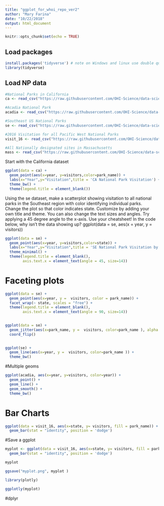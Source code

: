 ```yaml
---
title: "ggplot_for_whoi_repo_ver2"
author: "Mary Farina"
date: "10/22/2018"
output: html_document
---
```


```r
knitr::opts_chunk$set(echo = TRUE)
```

## Load packages

```r
install.packages('tidyverse') # note on Windows and linux use double quotes
library(tidyverse)
```

## Load NP data


```r
#National Parks in California
ca <- read_csv("https://raw.githubusercontent.com/OHI-Science/data-science-training/master/data/ca.csv") 

#Acadia National Park
acadia <- read_csv("https://raw.githubusercontent.com/OHI-Science/data-science-training/master/data/acadia.csv")

#Southeast US National Parks
se <- read_csv("https://raw.githubusercontent.com/OHI-Science/data-science-training/master/data/se.csv")

#2016 Visitation for all Pacific West National Parks
visit_16 <- read_csv("https://raw.githubusercontent.com/OHI-Science/data-science-training/master/data/visit_16.csv")

#All Nationally designated sites in Massachusetts
mass <- read_csv("https://raw.githubusercontent.com/OHI-Science/data-science-training/master/data/mass.csv")
```


Start with the California dataset

```r

ggplot(data = ca) + 
  geom_point(aes(x=year, y=visitors,color=park_name)) +
  labs(x="Year",y="Visitation",title = 'CA National Park Visitation') +
  theme_bw() +
  theme(legend.title = element_blank())

```


Using the se dataset, make a scatterplot showing visitation to all national parks in the Southeast region with color identifying individual parks.
Change the plot so that color indicates state.
Customize by adding your own title and theme. You can also change the text sizes and angles. Try applying a 45 degree angle to the x-axis. Use your cheatsheet!
In the code below, why isn’t the data showing up?
ggplot(data = se, aes(x = year, y = visitors))


```r

ggplot(data = se) + 
  geom_point(aes(x=year, y=visitors,color=state)) +
  labs(x="Year",y="Visitation",title = 'SE National Park Visitation by state') +
  theme_minimal() +
  theme(legend.title = element_blank(),
        axis.text.x = element_text(angle = 45, size=14))

```

# Faceting plots

```r
ggplot(data = se) +
  geom_point(aes(x=year, y =  visitors, color = park_name)) +
  facet_wrap(~ state, scales = "free") +
  theme(legend.title = element_blank(),
        axis.text.x = element_text(angle = 90, size=14))
  
```




```r
ggplot(data = se) +
  geom_jitter(aes(x=park_name, y =  visitors, color=park_name ), alpha = 0.4, width = 0.1) +
  coord_flip()
  
```


```r
ggplot(se) +
  geom_line(aes(x=year, y =  visitors, color=park_name )) +
  theme_bw()
```

#Multiple geoms

```r
ggplot(acadia, aes(x=year, y=visitors, color=year)) +
  geom_point() +
  geom_line() +
  geom_smooth() +
  theme_bw()
```

# Bar Charts

```r
ggplot(data = visit_16, aes(x=state, y= visitors, fill = park_name)) +
  geom_bar(stat = "identity", position = 'dodge')
```

#Save a ggplot

```r
myplot <- ggplot(data = visit_16, aes(x=state, y= visitors, fill = park_name)) +
  geom_bar(stat = "identity", position = 'dodge')

myplot

ggsave("myplot.png", myplot )

```

```r
library(plotly)

ggplotly(myplot)
```





#dplyr




